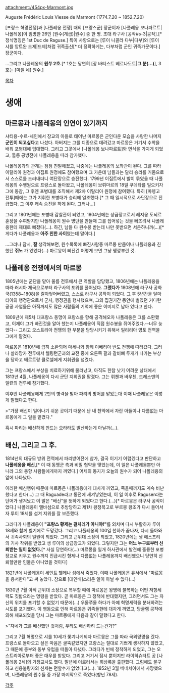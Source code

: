 attachment:/454px-Marmont.jpg

Auguste Frédéric Louis Viesse de Marmont (1774.7.20 ~ 1852.7.20)

[프랑스 혁명전쟁]과 [나폴레옹 전쟁] 때의 [프랑스군] 장군이자 [나폴레옹 보나파르트|나폴레옹]이 임명한 26인 [원수(계급)|원수] 중 한 명. 초대 라구사 [공작#s-3|공작].[* 정식명칭은 1st Duc de Raguse.]
특이 사항으로는 [루이 니콜라 다부|다부]와 [루이 샤를 앙트완 드제|드제]처럼 귀족출신[* 더 정확하게는, 다부처럼 군인 귀족가문이다.] 장군이다.

...그리고 나폴레옹의 '''원쑤 2호.'''[* 1호는 당연히 [장 바티스트 베르나도트|'''그 분(...)'''], 3호는 [미셸 네] 원수.]

[[목차]]
= 생애 =
== 마르몽과 나폴레옹의 인연이 있기까지 ==
샤티용-수르-세인에서 장교의 아들로 태어난 마르몽은 군인다운 모습을 사랑한 나머지 '''군인이 되고싶다'''고 나섰다. 아버지는 그를 디종으로 데려갔고 마르몽은 거기서 수학을 배워 포병대에 입대했다. 그리고 그곳에서 [나폴레옹 보나파르트]와 면식을 가지게 되었고, 툴롱 공방전에 나폴레옹을 따라 참가했다.

나폴레옹과의 관계는 점점 친밀해졌고, 나중에는 나폴레옹의 보좌관이 된다. 그를 따라 이탈리아 원정과 이집트 원정에도 참여했으며 그 가운데 남들과는 달리 승리를 거둠으로서 스스로를 드러내더니 여단장으로 승진했다. 1799년 이집트에서 발이 묶였을 때 나폴레옹의 수행원으로 프랑스로 돌아왔고, 나폴레옹이 브뤼마르의 18일 쿠데타를 일으키자 그에 동참, 그 후엔 포병대를 조직해서 제2차 이탈리아 원정에 참여했다. 특히 [마렝고 전투]때에는 그가 지휘한 포병대가 승리에 일조했다.[* 그 때 일시적으로 사단장으로 진급했다. 그 이후 쾌속 승진을 하게 된다. 그러나...]

그리고 1801년에는 포병대 감찰관이 되었고, 1804년에는 상급장교로서 레지옹 도뇌르 훈장을 수여받지만 나폴레옹이 원수 명단을 만들때 그를 집어넣는 것을 빠뜨려서 나폴레옹한테 제대로 삐졌다(...). 하긴, 남들 다 원수봉 받는데 나만 못받으면 서운하니까(...)[* 게다가 나폴레옹과 '''아주 친한 사이'''였는데 말이다.]

...그러나 잠시, '''잘''' 생각해보면, 원수목록에 빠진사람중 마르몽 만큼이나 나폴레옹과 친했던 '''쥐노''' 가 있었다(...) 마르몽이 삐진건 어떻게 보면 그냥 땡깡부린 것.

== 나폴레옹 전쟁에서의 마르몽 ==
1805년에는 군단을 맡아 울름 전투에서 큰 역할을 담당했고, 1806년에는 나폴레옹을 따라 러시아 제국으로부터 라구사의 포위를 풀어냈다. '''그랬다가''' 1808년에 라구사 공화국(1358~1808)을 갈아엎어버렸고, 스스로 라구사 공작이 되었다. 그 후 5년간을 달마티아의 행정관으로서 군사, 행정권을 행사했으며, 그의 집권기간 동안에 벌였던 커다란 공공 사업들은 아직까지도 많은 사람들의 기억에 좋은 이미지로 남아 있다고 한다.

1809년에 제5차 대프랑스 동맹이 프랑스를 향해 공격해오자 나폴레옹은 그를 소환했고, 이제야 그가 빠진것을 알아 챘는지 나폴레옹이 직접 원수봉을 쥐어주었다.--너무 늦었다-- 그리고 오스트리아 전쟁의 한 부분을 담당시키기 위해서 일리리아 영토 전역을 그에게 맡겼다.

마르몽은 1810년에 급히 소환되어 마세나와 함께 이베리아 반도 전쟁에 따라갔다. 그러나 살라망카 전투에서 웰링턴군과의 교전 중에 오른쪽 팔과 갈비뼈 두개가 나가는 부상을 당하고 베르트랑 클로셀에게 지휘권을 넘겼다.

그는 프랑스에서 부상을 치료하기위해 물러났고, 아직도 한참 낫기 어려운 상태에서 1813년 4월, 나폴레옹이 다시 군단 지휘권을 맡겼다. 그는 뤼첸과 바우첸, 드레스덴의 일련의 전투에 참가했다.

이후엔 나폴레옹에게 2만의 병력을 받아 파리의 방어를 맡았는대 이때 나폴레옹은 이렇게 말했다고 한다. 

>"가장 배신이 일어나기 쉬운 곳이기 때문에 난 내 천막에서 자란 아들이나 다름없는 마르몽에게 그 일을 맡겼다." 

혹시 파리는 배신하게 만드는 오라라도 발산하는게 아닐까(…).

== '''배신''', 그리고 그 후. ==
1814년의 대규모 방위 전역에서 파리방어전에 참가, 결국 이기기 어렵겠다고 판단하고 '''나폴레옹을 배신''',[* 이 때 동맹군 측과 비밀 협약을 맺었는데, 이 일은 나폴레옹뿐만 아니라 그의 동향 사람들에게까지 까였다.] 어제의 동지가 오늘의 원수가 되어 나폴레옹의 앞에 나타났다.

이러한 배신행위 때문에 마르몽은 나폴레옹에게 대차게 까였고, 죽을때까지도 계속 비난했다고 한다(...) 그 때 Raguade라고 동전에 새겨넣었는데, 이 일 이후로 Raguser라는 단어가 생겨났고 이 말은 "배신"을 뜻하게 되었다고 한다.(...)[* 마르몽은 라구사 공작이었다.] 나폴레옹이 엘바섬으로 추방당하고 제1차 왕정복고로 부르봉 왕조가 다시 들어서자 루이 18세를 섬겨 지위를 잘 보존했다.

그러다가 나폴레옹이 '''"프랑스 황제는 겉치레가 아니야!"'''를 외치며 다시 부활하자 루이 18세와 함께 벨기에로 도망갔다. 그리고 나폴레옹의 100일 천하가 끝나자, 다시 돌아와서 귀족사회의 일원이 되었다. 그리고 근위대 소장이 되었고, 1820년에는 생 에스프리의 기사 작위를 받았고 생 루이의 상급장교가 되었다. 그렇지만 그는 '''어느 누구로부터 신뢰받는 일이 없었다.'''[* 사실 당연하다(...) 마르몽을 일개 하사관에서 발견해 훌륭한 포병장교로 키우고 원수까지 진급시킨 형제나 다름없는 나폴레옹까지 배신했으니 당연히 신뢰할만한 인물은 아니었을 것이다]

1821년에 나폴레옹이 세인트 헬레나 섬에서 죽었다. 이때 나폴레옹은 유서에서 "마르몽을 용서한다"고 써 놓았다. 참으로 [대인배]스러운 일이 아닐 수 없다(...)

1830년 7월 아직 근위대 소장으로 복무할 때에 마르몽은 왕명에 불복하는 어떤 저항세력도 짓밟으라는 명령을 받았다. 곧 마르몽은 그 정책에 반대했지만, 그러면서도 그는 자신의 위치를 포기할 수 없었기 때문에(...) 우물쭈물 하다가 아예 혁명세력을 분쇄하려는 시도를 포기했다. 이 행동으로 인해 마르몽은 귀족들한테 대차게 까였고, 당굴렘 공작에 의해 체포되었을 당시 그는 마르몽에게 다음과 같이 말했다고 한다.

>"자네가 '''그'''를 배신했던 것처럼, 우리도 배신하려 드는건가?"

그리고 7월 혁명으로 샤를 10세가 쫓겨나게되자 마르몽은 그를 따라 국외망명을 갔다. 프랑스로 돌아오고 싶은 마음은 굴뚝같았지만 프랑스는 절대로 기쁘게 생각하지 않았고, 그 때문에 중부와 동부 유럽을 떠돌아 다녔다. 그러다가 빈에 정착하게 되었고, 그는 오스트리아로부터 좋은 대우를 받았다. 그리고 거기서 잠시 뿐이지만 라이히슈타트 공 [나폴레옹 2세]의 가정교사도 했다. 말년에 이르러서는 회상록을 출판했다. 그럼에도 불구하고 신용불량자의 신세는 면할수가 없었다고(...). 
1852년 3월 베네치아에서 사망했으며, 나폴레옹의 원수들 중 가장 마지막으로 죽었다(향년 78세).

[[각주]]
